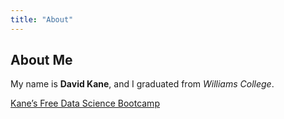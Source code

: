 ```yaml
---
title: "About"
---
```


## About Me
My name is **David Kane**, and I graduated from *Williams College*.



[Kane's Free Data Science Bootcamp](https://bootcamp.davidkane.info)
